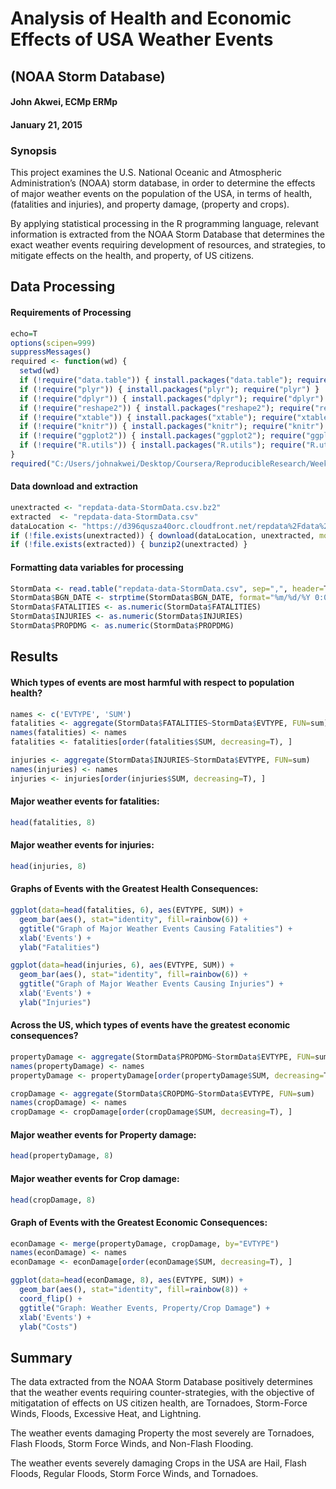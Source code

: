 # Analysis of Health and Economic Effects of USA Weather Events  
## (NOAA Storm Database)  


#### John Akwei, ECMp ERMp  
#### January 21, 2015  

### Synopsis  

This project examines the U.S. National Oceanic and Atmospheric
Administration's (NOAA) storm database, in order to determine the
effects of major weather events on the population of the USA, in terms of
health, (fatalities and injuries), and property damage, (property and crops).  

By applying statistical processing in the R programming language, relevant
information is extracted from the NOAA Storm Database that determines the
exact weather events requiring development of resources, and strategies,
to mitigate effects on the health, and property, of US citizens.
  
## Data Processing  

#### Requirements of Processing  
```r
echo=T
options(scipen=999)
suppressMessages()
required <- function(wd) {
  setwd(wd)
  if (!require("data.table")) { install.packages("data.table"); require("data.table") }
  if (!require("plyr")) { install.packages("plyr"); require("plyr") }
  if (!require("dplyr")) { install.packages("dplyr"); require("dplyr") }
  if (!require("reshape2")) { install.packages("reshape2"); require("reshape2") }
  if (!require("xtable")) { install.packages("xtable"); require("xtable") }
  if (!require("knitr")) { install.packages("knitr"); require("knitr") }
  if (!require("ggplot2")) { install.packages("ggplot2"); require("ggplot2") }
  if (!require("R.utils")) { install.packages("R.utils"); require("R.utils") }
}
required("C:/Users/johnakwei/Desktop/Coursera/ReproducibleResearch/Week3/RepData_PeerAssessment2")
```

#### Data download and extraction  
```r
unextracted <- "repdata-data-StormData.csv.bz2"
extracted  <- "repdata-data-StormData.csv"
dataLocation <- "https://d396qusza40orc.cloudfront.net/repdata%2Fdata%2FStormData.csv.bz2"
if (!file.exists(unextracted)) { download(dataLocation, unextracted, mode="wb") }
if (!file.exists(extracted)) { bunzip2(unextracted) }
```

#### Formatting data variables for processing  
```r
StormData <- read.table("repdata-data-StormData.csv", sep=",", header=T)
StormData$BGN_DATE <- strptime(StormData$BGN_DATE, format="%m/%d/%Y 0:00:00")
StormData$FATALITIES <- as.numeric(StormData$FATALITIES)
StormData$INJURIES <- as.numeric(StormData$INJURIES)
StormData$PROPDMG <- as.numeric(StormData$PROPDMG)
```

## Results  

#### Which types of events are most harmful with respect to population health?  
```r
names <- c('EVTYPE', 'SUM')
fatalities <- aggregate(StormData$FATALITIES~StormData$EVTYPE, FUN=sum)
names(fatalities) <- names
fatalities <- fatalities[order(fatalities$SUM, decreasing=T), ]

injuries <- aggregate(StormData$INJURIES~StormData$EVTYPE, FUN=sum)
names(injuries) <- names
injuries <- injuries[order(injuries$SUM, decreasing=T), ]
```

#### Major weather events for fatalities:  
```r
head(fatalities, 8)
```

#### Major weather events for injuries:  
```r
head(injuries, 8)
```

#### Graphs of Events with the Greatest Health Consequences:  
```r
ggplot(data=head(fatalities, 6), aes(EVTYPE, SUM)) +
  geom_bar(aes(), stat="identity", fill=rainbow(6)) +
  ggtitle("Graph of Major Weather Events Causing Fatalities") +
  xlab('Events') +
  ylab("Fatalities")

ggplot(data=head(injuries, 6), aes(EVTYPE, SUM)) +
  geom_bar(aes(), stat="identity", fill=rainbow(6)) +
  ggtitle("Graph of Major Weather Events Causing Injuries") +
  xlab('Events') +
  ylab("Injuries")
```

#### Across the US, which types of events have the greatest economic consequences?  
```r
propertyDamage <- aggregate(StormData$PROPDMG~StormData$EVTYPE, FUN=sum)
names(propertyDamage) <- names
propertyDamage <- propertyDamage[order(propertyDamage$SUM, decreasing=T), ]

cropDamage <- aggregate(StormData$CROPDMG~StormData$EVTYPE, FUN=sum)
names(cropDamage) <- names
cropDamage <- cropDamage[order(cropDamage$SUM, decreasing=T), ]
```

#### Major weather events for Property damage:  
```r
head(propertyDamage, 8)
```
#### Major weather events for Crop damage:  
```r
head(cropDamage, 8)
```

#### Graph of Events with the Greatest Economic Consequences:  
```r
econDamage <- merge(propertyDamage, cropDamage, by="EVTYPE")
names(econDamage) <- names
econDamage <- econDamage[order(econDamage$SUM, decreasing=T), ]

ggplot(data=head(econDamage, 8), aes(EVTYPE, SUM)) +
  geom_bar(aes(), stat="identity", fill=rainbow(8)) +
  coord_flip() +
  ggtitle("Graph: Weather Events, Property/Crop Damage") +
  xlab('Events') +
  ylab("Costs")
```

## Summary  

The data extracted from the NOAA Storm Database positively determines that
the weather events requiring counter-strategies, with the objective of
mitigatation of effects on US citizen health, are Tornadoes,
Storm-Force Winds, Floods, Excessive Heat, and Lightning.  

The weather events damaging Property the most severely are
Tornadoes, Flash Floods, Storm Force Winds, and Non-Flash Flooding.  

The weather events severely damaging Crops in the USA are
Hail, Flash Floods, Regular Floods, Storm Force Winds, and Tornadoes.  
